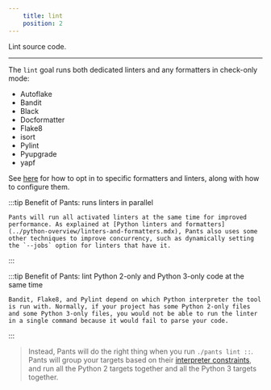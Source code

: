 ```yaml
---
    title: lint
    position: 2
---
```


Lint source code.

---

The `lint` goal runs both dedicated linters and any formatters in check-only mode:

- Autoflake
- Bandit
- Black
- Docformatter
- Flake8
- isort
- Pylint
- Pyupgrade
- yapf

See [here](../python-overview/linters-and-formatters.mdx) for how to opt in to specific formatters and linters, along with how to configure them.

:::tip Benefit of Pants: runs linters in parallel

    Pants will run all activated linters at the same time for improved performance. As explained at [Python linters and formatters](../python-overview/linters-and-formatters.mdx), Pants also uses some other techniques to improve concurrency, such as dynamically setting the `--jobs` option for linters that have it.

:::

:::tip Benefit of Pants: lint Python 2-only and Python 3-only code at the same time

    Bandit, Flake8, and Pylint depend on which Python interpreter the tool is run with. Normally, if your project has some Python 2-only files and some Python 3-only files, you would not be able to run the linter in a single command because it would fail to parse your code.

:::

> Instead, Pants will do the right thing when you run `./pants lint ::`. Pants will group your targets based on their [interpreter constraints](../python-overview/interpreter-compatibility.mdx), and run all the Python 2 targets together and all the Python 3 targets together.




